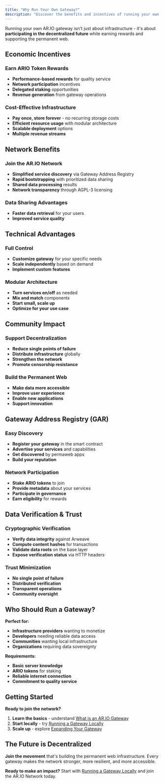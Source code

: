 ```yaml
---
title: "Why Run Your Own Gateway?"
description: "Discover the benefits and incentives of running your own AR.IO gateway infrastructure"
---
```


Running your own AR.IO gateway isn't just about infrastructure - it's about **participating in the decentralized future** while earning rewards and supporting the permanent web.

## Economic Incentives

### Earn ARIO Token Rewards

- **Performance-based rewards** for quality service
- **Network participation** incentives
- **Delegated staking** opportunities
- **Revenue generation** from gateway operations

### Cost-Effective Infrastructure

- **Pay once, store forever** - no recurring storage costs
- **Efficient resource usage** with modular architecture
- **Scalable deployment** options
- **Multiple revenue streams**

## Network Benefits

### Join the AR.IO Network

- **Simplified service discovery** via Gateway Address Registry
- **Rapid bootstrapping** with prioritized data sharing
- **Shared data processing** results
- **Network transparency** through AGPL-3 licensing

### Data Sharing Advantages

- **Faster data retrieval** for your users
- **Improved service quality**

## Technical Advantages

### Full Control

- **Customize gateway** for your specific needs
- **Scale independently** based on demand
- **Implement custom features**

### Modular Architecture

- **Turn services on/off** as needed
- **Mix and match** components
- **Start small, scale up**
- **Optimize for your use case**

## Community Impact

### Support Decentralization

- **Reduce single points of failure**
- **Distribute infrastructure** globally
- **Strengthen the network**
- **Promote censorship resistance**

### Build the Permanent Web

- **Make data more accessible**
- **Improve user experience**
- **Enable new applications**
- **Support innovation**

## Gateway Address Registry (GAR)

### Easy Discovery

- **Register your gateway** in the smart contract
- **Advertise your services** and capabilities
- **Get discovered** by permaweb apps
- **Build your reputation**

### Network Participation

- **Stake ARIO tokens** to join
- **Provide metadata** about your services
- **Participate in governance**
- **Earn eligibility** for rewards

## Data Verification & Trust

### Cryptographic Verification

- **Verify data integrity** against Arweave
- **Compute content hashes** for transactions
- **Validate data roots** on the base layer
- **Expose verification status** via HTTP headers

### Trust Minimization

- **No single point of failure**
- **Distributed verification**
- **Transparent operations**
- **Community oversight**

## Who Should Run a Gateway?

**Perfect for:**

- **Infrastructure providers** wanting to monetize
- **Developers** needing reliable data access
- **Communities** wanting local infrastructure
- **Organizations** requiring data sovereignty

**Requirements:**

- **Basic server knowledge**
- **ARIO tokens** for staking
- **Reliable internet connection**
- **Commitment to quality service**

## Getting Started

**Ready to join the network?**

1. **Learn the basics** - understand [What is an AR.IO Gateway](/running-your-own-infrastructure/what-is-an-ar-io-gateway)
2. **Start locally** - try [Running a Gateway Locally](/running-your-own-infrastructure/running-a-gateway-locally)
3. **Scale up** - explore [Expanding Your Gateway](/running-your-own-infrastructure/expanding-your-gateway)

## The Future is Decentralized

**Join the movement** that's building the permanent web infrastructure. Every gateway makes the network stronger, more resilient, and more accessible.

**Ready to make an impact?** Start with [Running a Gateway Locally](/running-your-own-infrastructure/running-a-gateway-locally) and join the AR.IO Network today.
